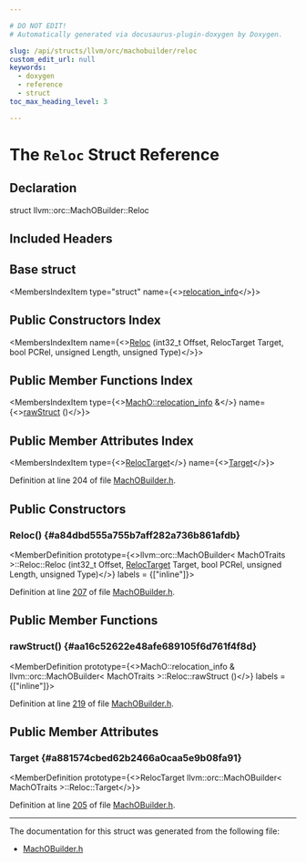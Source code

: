 ```yaml
---

# DO NOT EDIT!
# Automatically generated via docusaurus-plugin-doxygen by Doxygen.

slug: /api/structs/llvm/orc/machobuilder/reloc
custom_edit_url: null
keywords:
  - doxygen
  - reference
  - struct
toc_max_heading_level: 3

---
```





# The `Reloc` Struct Reference

<DoxygenPage pluginConfig={pluginConfig}>



## Declaration

<CodeBlock>struct llvm::orc::MachOBuilder::Reloc</CodeBlock>

## Included Headers

<IncludesList>
<IncludesListItem
  filePath="llvm/ExecutionEngine/Orc/MachOBuilder.h"
  permalink="/docs/api/files/include/include/llvm/include/llvm/executionengine/include/llvm/executionengine/orc/machobuilder-h"
  isLocal="true" />
</IncludesList>

## Base struct

<MembersIndex>

<MembersIndexItem
  type="struct"
  name={<><a href="/docs/api/structs/llvm/macho/relocation-info">relocation&#95;info</a></>}>
</MembersIndexItem>

</MembersIndex>

## Public Constructors Index

<MembersIndex>

<MembersIndexItem
  name={<><a href="#a84dbd555a755b7aff282a736b861afdb">Reloc</a> (int32&#95;t Offset, RelocTarget Target, bool PCRel, unsigned Length, unsigned Type)</>}>
</MembersIndexItem>

</MembersIndex>

## Public Member Functions Index

<MembersIndex>

<MembersIndexItem
  type={<><a href="/docs/api/structs/llvm/macho/relocation-info">MachO::relocation&#95;info</a> &amp;</>}
  name={<><a href="#aa16c52622e48afe689105f6d761f4f8d">rawStruct</a> ()</>}>
</MembersIndexItem>

</MembersIndex>

## Public Member Attributes Index

<MembersIndex>

<MembersIndexItem
  type={<><a href="/docs/api/classes/llvm/orc/machobuilder/reloctarget">RelocTarget</a></>}
  name={<><a href="#a881574cbed62b2466a0caa5e9b08fa91">Target</a></>}>
</MembersIndexItem>

</MembersIndex>


Definition at line 204 of file <a href="/docs/api/files/include/include/llvm/include/llvm/executionengine/include/llvm/executionengine/orc/machobuilder-h">MachOBuilder.h</a>.

<SectionDefinition>

## Public Constructors

### Reloc() {#a84dbd555a755b7aff282a736b861afdb}

<MemberDefinition
  prototype={<>llvm::orc::MachOBuilder&lt; MachOTraits &gt;::Reloc::Reloc (int32&#95;t Offset, <a href="/docs/api/classes/llvm/orc/machobuilder/reloctarget">RelocTarget</a> Target, bool PCRel, unsigned Length, unsigned Type)</>}
  labels = {["inline"]}>

Definition at line <a href="/docs/api/files/include/include/llvm/include/llvm/executionengine/include/llvm/executionengine/orc/machobuilder-h/#l00207">207</a> of file <a href="/docs/api/files/include/include/llvm/include/llvm/executionengine/include/llvm/executionengine/orc/machobuilder-h">MachOBuilder.h</a>.
</MemberDefinition>

</SectionDefinition>

<SectionDefinition>

## Public Member Functions

### rawStruct() {#aa16c52622e48afe689105f6d761f4f8d}

<MemberDefinition
  prototype={<>MachO::relocation&#95;info &amp; llvm::orc::MachOBuilder&lt; MachOTraits &gt;::Reloc::rawStruct ()</>}
  labels = {["inline"]}>

Definition at line <a href="/docs/api/files/include/include/llvm/include/llvm/executionengine/include/llvm/executionengine/orc/machobuilder-h/#l00219">219</a> of file <a href="/docs/api/files/include/include/llvm/include/llvm/executionengine/include/llvm/executionengine/orc/machobuilder-h">MachOBuilder.h</a>.
</MemberDefinition>

</SectionDefinition>

<SectionDefinition>

## Public Member Attributes

### Target {#a881574cbed62b2466a0caa5e9b08fa91}

<MemberDefinition
  prototype={<>RelocTarget llvm::orc::MachOBuilder&lt; MachOTraits &gt;::Reloc::Target</>}>

Definition at line <a href="/docs/api/files/include/include/llvm/include/llvm/executionengine/include/llvm/executionengine/orc/machobuilder-h/#l00205">205</a> of file <a href="/docs/api/files/include/include/llvm/include/llvm/executionengine/include/llvm/executionengine/orc/machobuilder-h">MachOBuilder.h</a>.
</MemberDefinition>

</SectionDefinition>

<hr/>

The documentation for this struct was generated from the following file:

<ul>
<li><a href="/docs/api/files/include/include/llvm/include/llvm/executionengine/include/llvm/executionengine/orc/machobuilder-h">MachOBuilder.h</a></li>
</ul>

</DoxygenPage>
